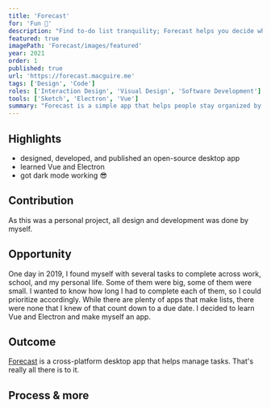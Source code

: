 ```yaml
---
title: 'Forecast'
for: 'Fun 🕺'
description: "Find to-do list tranquility; Forecast helps you decide what to work on."
featured: true
imagePath: 'Forecast/images/featured'
year: 2021
order: 1
published: true
url: 'https://forecast.macguire.me'
tags: ['Design', 'Code']
roles: ['Interaction Design', 'Visual Design', 'Software Development']
tools: ['Sketch', 'Electron', 'Vue']
summary: "Forecast is a simple app that helps people stay organized by counting down to due dates and events. Showing the available time for each task helps users decide what to work on right now."
---
```



## Highlights

- designed, developed, and published an open-source desktop app
- learned Vue and Electron
- got dark mode working 😎

## Contribution

As this was a personal project, all design and development was done by myself.

## Opportunity

One day in 2019, I found myself with several tasks to complete across work, school, and my personal life. Some of them were big, some of them were small. I wanted to know how long I had to complete each of them, so I could prioritize accordingly. While there are plenty of apps that  make lists, there were none that I knew of that count down to a due date. I decided to learn Vue and Electron and make myself an app.

## Outcome

[Forecast](https://forecast.macguire.me) is a cross-platform desktop app that helps manage tasks. That's really all there is to it.

<Showcase
  path="Forecast/videos/demo2"
  type="video"
  source="cloudinary"
  orientation="media-right"
  content="Add tasks to your to-do list, and Forecast shows you the time remaining until each one is due."
/>

## Process & more

<Expander>
  <ForecastProcess />
</Expander>